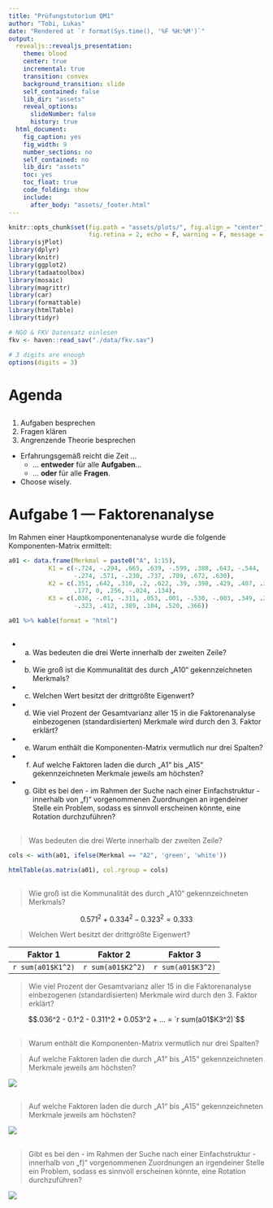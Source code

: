 ```yaml
---
title: "Prüfungstutorium QM1"
author: "Tobi, Lukas"
date: "Rendered at `r format(Sys.time(), '%F %H:%M')`"
output:
  revealjs::revealjs_presentation:
    theme: blood
    center: true
    incremental: true
    transition: convex
    background_transition: slide
    self_contained: false
    lib_dir: "assets"
    reveal_options:
      slideNumber: false
      history: true
  html_document:
    fig_caption: yes
    fig_width: 9
    number_sections: no
    self_contained: no
    lib_dir: "assets"
    toc: yes
    toc_float: true
    code_folding: show
    include:
      after_body: "assets/_footer.html"
---
```


```r
knitr::opts_chunk$set(fig.path = "assets/plots/", fig.align = "center", 
                      fig.retina = 2, echo = F, warning = F, message = F)
library(sjPlot)
library(dplyr)
library(knitr)
library(ggplot2)
library(tadaatoolbox)
library(mosaic)
library(magrittr)
library(car)
library(formattable)
library(htmlTable)
library(tidyr)

# NGO & FKV Datensatz einlesen
fkv <- haven::read_sav("./data/fkv.sav")

# 3 digits are enough
options(digits = 3)
```

# Agenda

## 

1. Aufgaben besprechen
2. Fragen klären
3. Angrenzende Theorie besprechen

- Erfahrungsgemäß reicht die Zeit …
    - … **entweder** für alle **Aufgaben**…
    - … **oder** für alle **Fragen**.  
- Choose wisely.

# Aufgabe 1 — Faktorenanalyse

Im Rahmen einer Hauptkomponentenanalyse wurde die folgende Komponenten-Matrix ermittelt:

```r
a01 <- data.frame(Merkmal = paste0("A", 1:15),
           K1 = c(-.724, -.294, .665, .639, -.599, .388, .643, -.544,
                  -.274, .571, -.230, .737, .789, .672, .630),
           K2 = c(.351, .642, .310, .2, .622, .39, .398, .429, .407, .334, 
                  .177, 0, .256, -.024, .134),
           K3 = c(.036, -.01, -.311, .053, .001, -.530, -.003, .349, .266,
                  -.323, .412, .389, .104, .520, .366)) 

a01 %>% kable(format = "html")
```

##

- a) Was bedeuten die drei Werte innerhalb der zweiten Zeile?
- b) Wie groß ist die Kommunalität des durch „A10“ gekennzeichneten Merkmals?
- c) Welchen Wert besitzt der drittgrößte Eigenwert?
- d) Wie viel Prozent der Gesamtvarianz aller 15 in die Faktorenanalyse einbezogenen (standardisierten) Merkmale wird durch den 3. Faktor erklärt?
- e) Warum enthält die Komponenten-Matrix vermutlich nur drei Spalten?
- f) Auf welche Faktoren laden die durch „A1“ bis „A15“ gekennzeichneten Merkmale jeweils am höchsten?
- g) Gibt es bei den - im Rahmen der Suche nach einer Einfachstruktur - innerhalb von „f)“ vorgenommenen Zuordnungen an irgendeiner Stelle ein Problem, sodass es sinnvoll erscheinen könnte, eine Rotation durchzuführen?

##

> Was bedeuten die drei Werte innerhalb der zweiten Zeile?

```r
cols <- with(a01, ifelse(Merkmal == "A2", 'green', 'white'))

htmlTable(as.matrix(a01), col.rgroup = cols)
```

##

> Wie groß ist die Kommunalität des durch „A10“ gekennzeichneten Merkmals?

$$0.571^2 +  0.334^2 - 0.323^2 = 0.333$$

> Welchen Wert besitzt der drittgrößte Eigenwert?

Faktor 1 | Faktor 2 | Faktor 3 
---------|----------|---------
`r sum(a01$K1^2)` | `r sum(a01$K2^2)` | `r sum(a01$K3^2)`


> Wie viel Prozent der Gesamtvarianz aller 15 in die Faktorenanalyse einbezogenen (standardisierten) Merkmale wird durch den 3. Faktor erklärt?

$$.036^2 - 0.1^2 - 0.311^2 + 0.053^2 + ... = `r sum(a01$K3^2)`$$

##

> Warum enthält die Komponenten-Matrix vermutlich nur drei Spalten?

> Auf welche Faktoren laden die durch „A1“ bis „A15“ gekennzeichneten Merkmale jeweils am höchsten?

![](assets/plots/ladungen.png)

##

> Auf welche Faktoren laden die durch „A1“ bis „A15“ gekennzeichneten Merkmale jeweils am höchsten?

![](assets/plots/ladungen_max.png)

##

> Gibt es bei den - im Rahmen der Suche nach einer Einfachstruktur - innerhalb von „f)“ vorgenommenen Zuordnungen an irgendeiner Stelle ein Problem, sodass es sinnvoll erscheinen könnte, eine Rotation durchzuführen?

![](assets/plots/ladungen_pcor.png)
  

